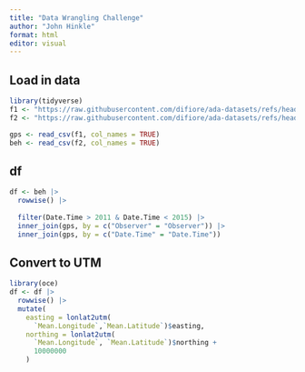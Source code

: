 ```yaml
---
title: "Data Wrangling Challenge"
author: "John Hinkle"
format: html
editor: visual
---
```


## Load in data

```r
library(tidyverse)
f1 <- "https://raw.githubusercontent.com/difiore/ada-datasets/refs/heads/main/sample_gps_data.csv"
f2 <- "https://raw.githubusercontent.com/difiore/ada-datasets/refs/heads/main/sample_behavioral_data.csv"

gps <- read_csv(f1, col_names = TRUE)
beh <- read_csv(f2, col_names = TRUE)
```

## df
```r
df <- beh |>
  rowwise() |>
  
  filter(Date.Time > 2011 & Date.Time < 2015) |>
  inner_join(gps, by = c("Observer" = "Observer")) |>
  inner_join(gps, by = c("Date.Time" = "Date.Time"))
```

## Convert to UTM
```r
library(oce)
df <- df |>
  rowwise() |>
  mutate(
    easting = lonlat2utm(
      `Mean.Longitude`,`Mean.Latitude`)$easting,
    northing = lonlat2utm(
      `Mean.Longitude`, `Mean.Latitude`)$northing +
      10000000
    )

```

## 
```r

```

## 
```r

```